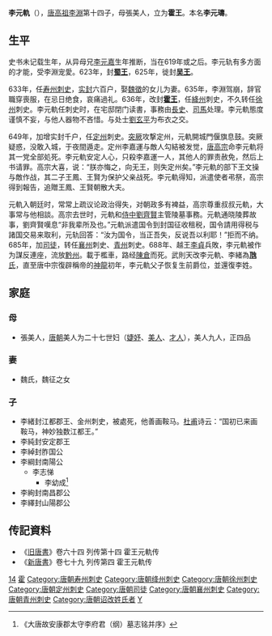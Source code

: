'''李元軌'''（{{bd||622年|688年||catIdx=L}}），[[李渊|唐高祖李淵]]第十四子，母張美人，立为'''霍王'''。本名'''李元璹'''。

== 生平 ==

史书未记载生年，从异母兄[[李元嘉|李元嘉]]生年推断，当在619年或之后。李元轨有多方面的才能，受李淵宠愛。623年，封'''[[蜀王|蜀王]]'''，625年，徙封'''[[吴王|吴王]]'''。

633年，任[[寿州|寿州]][[刺史|刺史]]，[[实封|实封]]六百户，娶[[魏徵|魏徵]]的女儿为妻。635年，李淵驾崩，辞官職穿喪服，在忌日绝食，哀痛過礼。636年，改封'''[[霍王|霍王]]'''，任[[絳州|絳州]]刺史，不久转任[[徐州|徐州]]刺史。李元軌任刺史时，在宅邸閉门读書，事務由[[長史|長史]]、[[司馬|司馬]]处理。李元軌態度谨慎不妄，与他人器物不吝惜。与处士[[劉玄平|劉玄平]]为布衣之交。

649年，加增实封千户，任[[定州|定州]]刺史。[[突厥|突厥]]攻撃定州，元軌開城門偃旗息鼓。突厥疑惑，没敢入城，于夜間遁走。定州李嘉運与敵人勾結被发觉，[[唐高宗|唐高宗]]命李元軌将其一党全部処死。李元軌安定人心，只殺李嘉運一人，其他人的罪责赦免，然后上书请罪。高宗大喜，说：“朕亦悔之，向无王，则失定州矣。”李元軌的部下王文操与敵作战，其二子王鳳、王賢为保护父亲战死。李元軌得知，派遣使者弔祭，高宗得到報告，追贈王鳳、王賢朝散大夫。

元軌入朝廷时，常常上疏议论政治得失，对朝政多有裨益，高宗尊重叔叔元軌，大事常与他相談。高宗去世时，元軌和[[侍中|侍中]][[劉齊賢|劉齊賢]]主管陵墓事務。元軌通晓陵葬故事，劉齊賢嘆息“非我辈所及也。”元軌派遣国令到封国征收租税，国令請用得税与諸国交易来取利，元轨回答：“汝为国令，当正吾失，反说吾以利耶！”拒而不纳。685年，加[[司徒|司徒]]，转任[[襄州|襄州]]刺史、[[青州|青州]]刺史。688年、越王[[李貞_(唐朝)|李貞]]兵敗，李元軌被作为謀反連座，流放[[黔州|黔州]]。載于檻車，路经[[陳倉|陳倉]]而死。武則天改李元軌、李緒為[[虺氏|'''虺'''氏]]，直至唐中宗復辟稱帝的[[神龍|神龍]]初年，李元軌父子恢复生前爵位，並還復李姓。

== 家庭 ==
===母===
*張美人，[[唐朝|唐朝]]美人为二十七世妇（[[婕妤|婕妤]]、[[美人_(位号)|美人]]、[[才人|才人]]），美人九人，正四品
===妻===
*魏氏，魏征之女
===子===
*李緒封江都郡王、金州刺史，被處死，他善画鞍马。[[杜甫|杜甫]]诗云：“国初已来画鞍马，神妙独数江都王。”
*李純封安定郡王
*李綽封胙国公
*李綱封南陽公
**李志悌
***李幼成<ref>《大唐故安康郡太守李府君（纲）墓志铭并序》</ref>
*李絢封南昌郡公
*李繹封山陽郡公

==传記資料==
*《[[旧唐書|旧唐書]]》卷六十四 列传第十四 霍王元軌传 
*《[[新唐書|新唐書]]》卷七十九 列传第四 霍王元軌传
 
{{start box}}
{{s-before|[[李元礼|李元礼]]}}
{{s-title|[[唐朝|唐朝]][[司徒|司徒]]| 683年—685年}}
{{s-after|[[李元名|李元名]]}}
{{end box}}

[[Category:唐高祖皇子|14]]
[[Category:唐朝宗室国王|霍]]
[[Category:唐朝寿州刺史|Category:唐朝寿州刺史]]
[[Category:唐朝绛州刺史|Category:唐朝绛州刺史]]
[[Category:唐朝徐州刺史|Category:唐朝徐州刺史]]
[[Category:唐朝定州刺史|Category:唐朝定州刺史]]
[[Category:唐朝司徒|Category:唐朝司徒]]
[[Category:唐朝襄州刺史|Category:唐朝襄州刺史]]
[[Category:唐朝青州刺史|Category:唐朝青州刺史]]
[[Category:唐朝诏改姓氏者|Category:唐朝诏改姓氏者]]
[[Category:李姓|Y]]